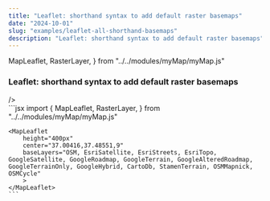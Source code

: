 ```yaml
---
title: "Leaflet: shorthand syntax to add default raster basemaps"
date: "2024-10-01"
slug: "examples/leaflet-all-shorthand-basemaps"
description: "Leaflet: shorthand syntax to add default raster basemaps"
---
```


  MapLeaflet,
  RasterLayer,
} from "../../modules/myMap/myMap.js"


### Leaflet: shorthand syntax to add default raster basemaps

<div className="row mt-3 mb-5 border-top border-bottom py-3">
  <div className="col-6">
    <MapLeaflet 
        height="400px" 
        center="37.00416,37.48551,9"
        baseLayers="OSM, EsriSatellite, EsriStreets, EsriTopo, GoogleSatellite, GoogleRoadmap, GoogleTerrain, GoogleAlteredRoadmap, GoogleTerrainOnly, GoogleHybrid, CartoDb, StamenTerrain, OSMMapnick, OSMCycle"
        >
      />
    </MapLeaflet>
  </div>
  <div className="col-6">
    ```jsx
    import {
      MapLeaflet,
      RasterLayer,
    } from "../../modules/myMap/myMap.js"

    <MapLeaflet 
        height="400px" 
        center="37.00416,37.48551,9"
        baseLayers="OSM, EsriSatellite, EsriStreets, EsriTopo, GoogleSatellite, GoogleRoadmap, GoogleTerrain, GoogleAlteredRoadmap, GoogleTerrainOnly, GoogleHybrid, CartoDb, StamenTerrain, OSMMapnick, OSMCycle"
        >
    </MapLeaflet>
    ```
  </div>
</div>